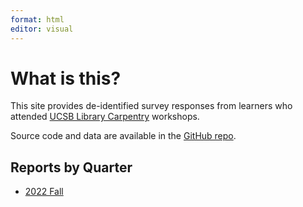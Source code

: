 ```yaml
---
format: html
editor: visual
---
```


# What is this?

This site provides de-identified survey responses from learners who attended
[UCSB Library Carpentry](https://ucsbcarpentry.github.io/) workshops. 

Source code and data are available in the [GitHub repo](https://github.com/UCSBCarpentry/wkshp-survey-analysis).

## Reports by Quarter

- [2022 Fall](2022-fall.html)
